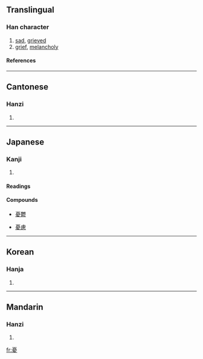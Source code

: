 {{see|忧}}

==Translingual==
===Han character===
{{Han char|rn=61|rad=心|as=11|sn=15|four=1024<sub>7</sub>|canj=一月心竹水 (MBPHE)}}
# [[sad]], [[grieved]]
# [[grief]], [[melancholy]]
====References====
{{Han ref|kx=0401.260|dkj=11170|dj=0741.130|hdz=42341.140|uh=6182|ud=24962|bh=BC7E|bd=48254}}
----
==Cantonese==
===Hanzi===
{{yue-hanzi|jyut=|y=yau1}}
# {{defn|Cantonese}}
----
==Japanese==
===Kanji===
{{ja-kanji|grade=c|rs=心11}}
# {{defn|Japanese}}
====Readings====
{{ja-readings|on=[[ゆう]] (yū)|kun=[[うれえる]] (ureeru), [[うれい]] (urei), [[うい]] (ui)}}
====Compounds====
{{top4}}
*[[憂鬱]]
{{mid4}}
*[[憂慮]]
{{mid4}}
{{mid4}}
{{bottom}}
----
==Korean==
===Hanja===
{{ko-hanja|hangeul=[[우]]|eumhun=|rv=u|mr=u|y=wu}}
# {{defn|Korean}}
----
==Mandarin==
===Hanzi===
{{cmn-hanzi|sim=忧|pin=[[yōu]] (you1), [[zhèng]] (zheng4)|wg=yu<sup>1</sup>, cheng<sup>4</sup>}}
# {{defn|Mandarin}}

[[fr:憂]]